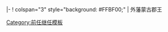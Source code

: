<includeonly>|-
! colspan="3" style="background: #FFBF00;" | 外藩蒙古郡王
</includeonly><noinclude>
{{documentation}}
[[Category:前任继任模板]]</noinclude>